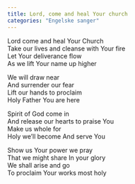 ```yaml
---
title: Lord, come and heal Your church
categories: "Engelske sanger"
---
```


Lord come and heal Your Church  
Take our lives and cleanse with Your fire  
Let Your deliverance flow  
As we lift Your name up higher

We will draw near  
And surrender our fear  
Lift our hands to proclaim  
Holy Father You are here

Spirit of God come in  
And release our hearts to praise You  
Make us whole for  
Holy we'll become And serve You

Show us Your power we pray  
That we might share In your glory  
We shall arise and go  
To proclaim Your works most holy
